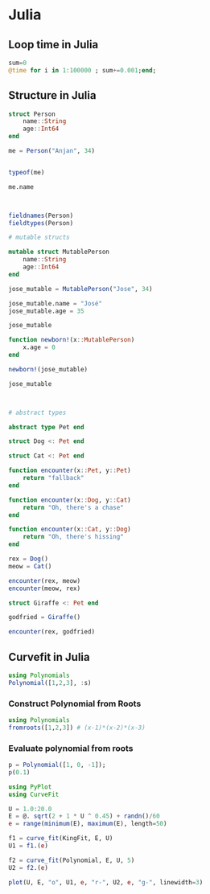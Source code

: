 # Julia 

::: {#julia}
:::



## Loop time in Julia 

```julia
sum=0
@time for i in 1:100000 ; sum+=0.001;end;

```

## Structure in Julia
```julia
struct Person
    name::String
    age::Int64
end

me = Person("Anjan", 34)


typeof(me)

me.name



fieldnames(Person)
fieldtypes(Person)

# mutable structs

mutable struct MutablePerson
    name::String
    age::Int64
end

jose_mutable = MutablePerson("Jose", 34)

jose_mutable.name = "José"
jose_mutable.age = 35

jose_mutable

function newborn!(x::MutablePerson)
    x.age = 0
end

newborn!(jose_mutable)

jose_mutable



# abstract types

abstract type Pet end

struct Dog <: Pet end

struct Cat <: Pet end

function encounter(x::Pet, y::Pet)
    return "fallback"
end

function encounter(x::Dog, y::Cat)
    return "Oh, there's a chase"
end

function encounter(x::Cat, y::Dog)
    return "Oh, there's hissing"
end

rex = Dog()
meow = Cat()

encounter(rex, meow)
encounter(meow, rex)

struct Giraffe <: Pet end

godfried = Giraffe()

encounter(rex, godfried)
```

## Curvefit in Julia
```julia
using Polynomials
Polynomial([1,2,3], :s)
```

### Construct Polynomial from Roots
```julia
using Polynomials
fromroots([1,2,3]) # (x-1)*(x-2)*(x-3)
```

### Evaluate polynomial from roots 
```julia
p = Polynomial([1, 0, -1]);
p(0.1)

```



```julia
using PyPlot
using CurveFit

U = 1.0:20.0
E = @. sqrt(2 + 1 * U ^ 0.45) + randn()/60
e = range(minimum(E), maximum(E), length=50)

f1 = curve_fit(KingFit, E, U)
U1 = f1.(e)

f2 = curve_fit(Polynomial, E, U, 5)
U2 = f2.(e)

plot(U, E, "o", U1, e, "r-", U2, e, "g-", linewidth=3)
```



